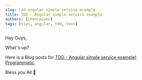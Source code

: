```yaml
---
slug: tdd-angular-simple-service-example
title: TDD - Angular simple service example
authors: [chenreuven]
tags: [tips, angular, tdd, test]
---
```


Hey Guys,

What׳s up?

Here is a Blog posts for [TDD - Angular simple service example) Programmatic](https://medium.com/@chen.reuven/tdd-angular-simple-service-example-57d0e34a528a).

Bless you All 🚀
